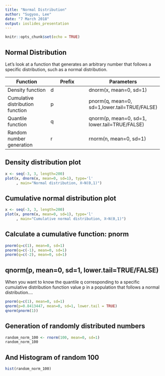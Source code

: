---
title: "Normal Distribution"
author: "Sugyoo, Lee"
date: "7 March 2018"
output: ioslides_presentation 
---

```{r setup, include=FALSE}
knitr::opts_chunk$set(echo = TRUE)
```

## Normal Distribution
Let's look at a function that generates an arbitrary number that follows a specific distribution, such as a normal distribution.

| Function|  Prefix  |Parameters|
|---|---|---|
|Density function| d  | dnorm(x, mean=0, sd=1)  |
|Cumulative distribution function   |p   | pnorm(q, mean=0, sd=1,lower.tail=TRUE/FALSE)|
|Quantile function   |q   |qnorm(p, mean=0, sd=1, lower.tail=TRUE/FALSE)|
|Random number generation  |r   |rnorm(n, mean=0, sd=1)|

## Density distribution plot
```{r}
x <- seq(-3, 3, length=200) 
plot(x, dnorm(x, mean=0, sd=1), type='l'
     , main="Normal distribution, X~N(0,1)")

```

## Cumulative normal distribution plot  
```{r }
x <- seq(-3, 3, length=200) 
plot(x, pnorm(x, mean=0, sd=1), type='l'
     , main="Cumulative normal distribution, X~N(0,1)")
```

## Calculate a cumulative function: pnorm
```{r }
pnorm(q=c(1), mean=0, sd=1)
pnorm(q=c(-1), mean=0, sd=1) 
pnorm(q=c(-2), mean=0, sd=1) 
```

## qnorm(p, mean=0, sd=1, lower.tail=TRUE/FALSE)
When you want to know the quantile q corresponding to a specific cumulative distribution function value p in a population that follows a normal distribution....
```{r}
pnorm(q=c(1), mean=0, sd=1)
qnorm(p=0.8413447, mean=0, sd=1, lower.tail = TRUE) 
qnorm(pnorm(1))
```

## Generation of randomly distributed numbers
```{r}
random_norm_100 <- rnorm(100, mean=0, sd=1)
random_norm_100
```

## And Histogram of random 100

```{r}
hist(random_norm_100)
```

